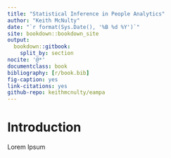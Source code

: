 ```yaml
--- 
title: "Statistical Inference in People Analytics"
author: "Keith McNulty"
date: "`r format(Sys.Date(), '%B %d %Y')`"
site: bookdown::bookdown_site
output: 
  bookdown::gitbook:
    split_by: section
nocite: '@*'
documentclass: book
bibliography: [r/book.bib]
fig-caption: yes
link-citations: yes
github-repo: keithmcnulty/eampa
---
```


# Introduction

Lorem Ipsum


